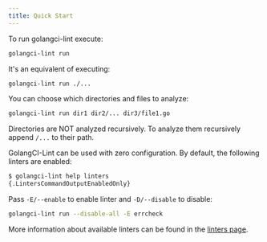 ```yaml
---
title: Quick Start
---
```


To run golangci-lint execute:

```sh
golangci-lint run
```

It's an equivalent of executing:

```sh
golangci-lint run ./...
```

You can choose which directories and files to analyze:

```sh
golangci-lint run dir1 dir2/... dir3/file1.go
```

Directories are NOT analyzed recursively. To analyze them recursively append `/...` to their path.

GolangCI-Lint can be used with zero configuration. By default, the following linters are enabled:

```sh
$ golangci-lint help linters
{.LintersCommandOutputEnabledOnly}
```

Pass `-E/--enable` to enable linter and `-D/--disable` to disable:

```sh
golangci-lint run --disable-all -E errcheck
```

More information about available linters can be found in the [linters page](/usage/linters/).
